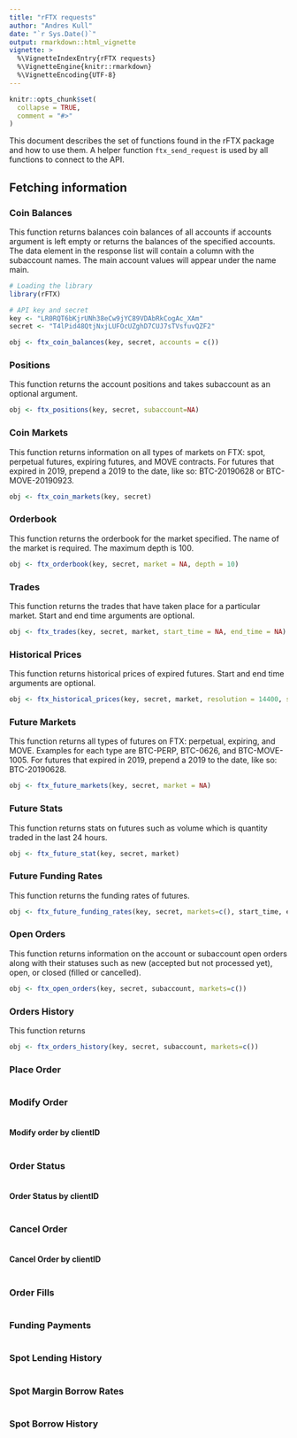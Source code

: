```yaml
---
title: "rFTX requests"
author: "Andres Kull"
date: "`r Sys.Date()`"
output: rmarkdown::html_vignette
vignette: >
  %\VignetteIndexEntry{rFTX requests}
  %\VignetteEngine{knitr::rmarkdown}
  %\VignetteEncoding{UTF-8}
---
```


```r
knitr::opts_chunk$set(
  collapse = TRUE,
  comment = "#>"
)
```


This document describes the set of functions found in the rFTX package and how to use them. A helper function `ftx_send_request` is used by all functions to connect to the API. 

## Fetching information

### Coin Balances

This function returns balances coin balances of all accounts if accounts argument is left empty or returns the balances of the specified accounts. The data element in the response list will contain a column with the subaccount names. The main account values will appear under the name main.

```r
# Loading the library
library(rFTX)

# API key and secret
key <- "LR0RQT6bKjrUNh38eCw9jYC89VDAbRkCogAc_XAm"
secret <- "T4lPid48QtjNxjLUFOcUZghD7CUJ7sTVsfuvQZF2"

obj <- ftx_coin_balances(key, secret, accounts = c())

```

### Positions

This function returns the account positions and takes subaccount as an optional argument. 

```r
obj <- ftx_positions(key, secret, subaccount=NA)

```

### Coin Markets

This function returns information on all types of markets on FTX: spot, perpetual futures, expiring futures, and MOVE contracts. For futures that expired in 2019, prepend a 2019 to the date, like so: BTC-20190628 or BTC-MOVE-20190923. 

```r
obj <- ftx_coin_markets(key, secret)

```

### Orderbook

This function returns the orderbook for the market specified. The name of the market is required. The maximum depth is 100.

```r
obj <- ftx_orderbook(key, secret, market = NA, depth = 10)

```

### Trades

This function returns the trades that have taken place for a particular market. Start and end time arguments are optional.

```r
obj <- ftx_trades(key, secret, market, start_time = NA, end_time = NA)

```

### Historical Prices

This function returns historical prices of expired futures. Start and end time arguments are optional.

```r
obj <- ftx_historical_prices(key, secret, market, resolution = 14400, start_time = NA, end_time = NA)

```

### Future Markets

This function returns all types of futures on FTX: perpetual, expiring, and MOVE. Examples for each type are BTC-PERP, BTC-0626, and BTC-MOVE-1005. For futures that expired in 2019, prepend a 2019 to the date, like so: BTC-20190628.

```r
obj <- ftx_future_markets(key, secret, market = NA)

```

### Future Stats

This function returns stats on futures such as volume which is quantity traded in the last 24 hours.

```r
obj <- ftx_future_stat(key, secret, market) 

```

### Future Funding Rates

This function returns the funding rates of futures.

```r
obj <- ftx_future_funding_rates(key, secret, markets=c(), start_time, end_time)

```

### Open Orders

This function returns information on the account or subaccount open orders along with their statuses such as new (accepted but not processed yet), open, or closed (filled or cancelled).

```r
obj <- ftx_open_orders(key, secret, subaccount, markets=c())

```

### Orders History

This function returns 

```r
obj <- ftx_orders_history(key, secret, subaccount, markets=c())

```

### Place Order

```r
```

### Modify Order

```r
```

#### Modify order by clientID

```r
```

### Order Status

```r
```

#### Order Status by clientID

```r
```

### Cancel Order

```r
```

#### Cancel Order by clientID

```r
```

### Order Fills

```r
```

### Funding Payments

```r
```

### Spot Lending History

```r
```

### Spot Margin Borrow Rates

```r
```

### Spot Borrow History

```r
```
